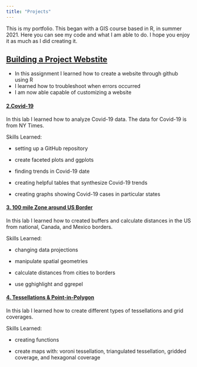 ```yaml
---
title: "Projects"
--- 
```

This is my portfolio. This began with a GIS course based in R, in summer 2021. Here you can see my code and what I am able to do. I hope you enjoy it as much as I did creating it. 

## [Building a Project Webstite](https://github.com/piper-lovegreen/piper-lovegreen.github.io.git)

- In this assignment I learned how to create a website through github using R
- I learned how to troubleshoot when errors occurred 
- I am now able capable of customizing a website 


#### [2.Covid-19](geog-13-labs/docs/lab-02.html)
In this lab I learned how to analyze Covid-19 data. The data for Covid-19 is from NY Times.  

Skills Learned:

 - setting up a GitHub repository 
 
 - create faceted plots and ggplots
 
 - finding trends in Covid-19 date
 
 - creating helpful tables that synthesize Covid-19 trends
 
 - creating graphs showing Covid-19 cases in particular states 

#### [3. 100 mile Zone around US Border](geog-13-labs/docs/lab-03.html)
In this lab I learned how to created buffers and calculate distances in the US from national, Canada, and Mexico borders. 

Skills Learned:

 - changing data projections 

 - manipulate spatial geometries 

 - calculate distances from cities to borders

 - use gghighlight and ggrepel 


#### [4. Tessellations & Point-in-Polygon](geog-13-labs/docs/lab04.html)
In this lab I learned how to create different types of tessellations and grid coverages. 

Skills Learned:

 - creating functions
 
 - create maps with: voroni tessellation, triangulated tessellation, gridded coverage, and hexagonal coverage


